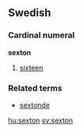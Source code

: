==Swedish==
===Cardinal numeral===
'''sexton'''
# [[sixteen]]

===Related terms===
*[[sextonde]]

[[hu:sexton]]
[[sv:sexton]]